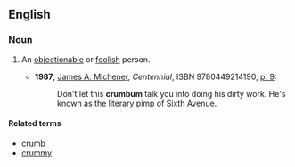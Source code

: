 ==English==

===Noun===
{{en-noun}}

# {{lb|en|slang}} An [[objectionable]] or [[foolish]] person.
#* '''1987''', [[w:James A. Michener|James A. Michener]], ''Centennial'', ISBN 9780449214190, [http://books.google.ca/books?id=iv62ZfasDeIC&pg=PA9&dq=crumbum+subject:%22fiction%22&lr=&as_drrb_is=b&as_minm_is=0&as_miny_is=1800&as_maxm_is=0&as_maxy_is=1990&as_brr=3&client=firefox-a&cd=1#v=onepage&q=crumbum%20subject%3A%22fiction%22&f=false p. 9]:
#*: Don't let this '''crumbum''' talk you into doing his dirty work. He's known as the literary pimp of Sixth Avenue.

====Related terms====
* [[crumb]]
* [[crummy]]